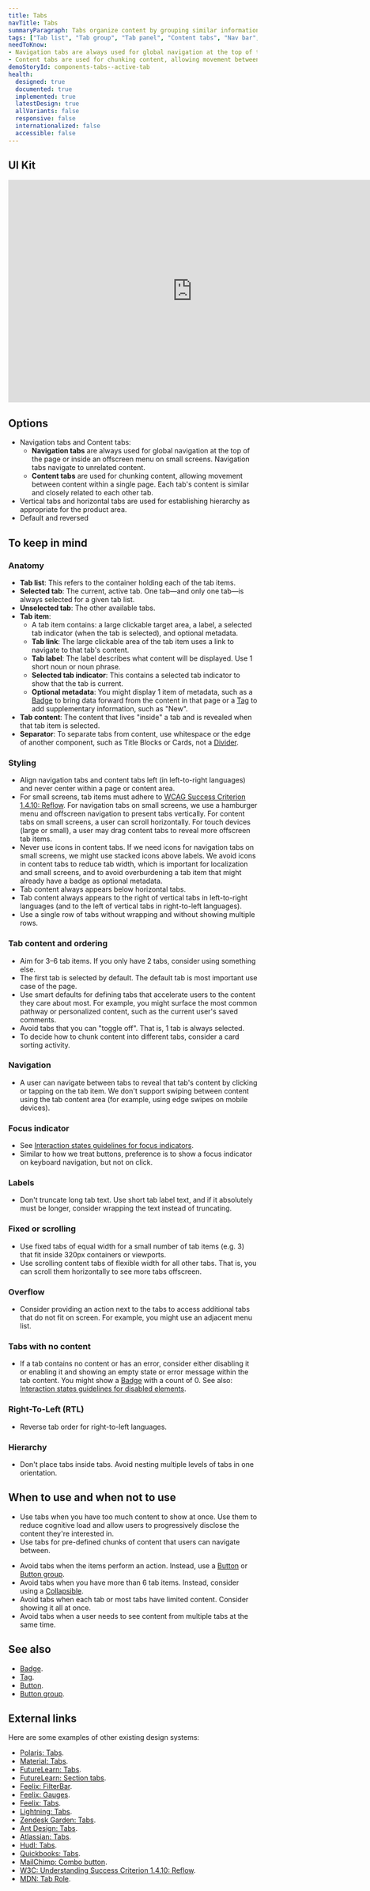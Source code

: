 ```yaml
---
title: Tabs
navTitle: Tabs
summaryParagraph: Tabs organize content by grouping similar information into containers that are shown and hidden through navigation.
tags: ["Tab list", "Tab group", "Tab panel", "Content tabs", "Nav bar", "Vertical tabs", "Horizontal tabs"]
needToKnow:
- Navigation tabs are always used for global navigation at the top of the page or inside an offscreen menu on small screens.
- Content tabs are used for chunking content, allowing movement between content within a single page.
demoStoryId: components-tabs--active-tab
health:
  designed: true
  documented: true
  implemented: true
  latestDesign: true
  allVariants: false
  responsive: false
  internationalized: false
  accessible: false
---
```




## UI Kit

<iframe style="border: none;" width="744" height="450" src="https://www.figma.com/embed?embed_host=share&url=https%3A%2F%2Fwww.figma.com%2Ffile%2FeZKEE5kXbEMY3lx84oz8iN%2F%25E2%259D%25A4%25EF%25B8%258F-UI-Kit-Heart%3Fnode-id%3D14533%253A72574" allowfullscreen></iframe>

## Options

- Navigation tabs and Content tabs:
    - **Navigation tabs** are always used for global navigation at the top of the page or inside an offscreen menu on small screens. Navigation tabs navigate to unrelated content.
    - **Content tabs** are used for chunking content, allowing movement between content within a single page. Each tab's content is similar and closely related to each other tab.
- Vertical tabs and horizontal tabs are used for establishing hierarchy as appropriate for the product area.
- Default and reversed

## To keep in mind

### Anatomy

- **Tab list**: This refers to the container holding each of the tab items.
- **Selected tab**: The current, active tab. One tab—and only one tab—is always selected for a given tab list.
- **Unselected tab**: The other available tabs.
- **Tab item**:
    - A tab item contains: a large clickable target area, a label, a selected tab indicator (when the tab is selected), and optional metadata.
    - **Tab link**: The large clickable area of the tab item uses a link to navigate to that tab's content.
    - **Tab label**: The label describes what content will be displayed. Use 1 short noun or noun phrase.
    - **Selected tab indicator**: This contains a selected tab indicator to show that the tab is current.
    - **Optional metadata**: You might display 1 item of metadata, such as a [Badge](/components/badge) to bring data forward from the content in that page or a [Tag](/components/tag) to add supplementary information, such as "New".
- **Tab content**: The content that lives "inside" a tab and is revealed when that tab item is selected.
- **Separator**: To separate tabs from content, use whitespace or the edge of another component, such as Title Blocks or Cards, not a [Divider](/components/divider).

### Styling

- Align navigation tabs and content tabs left (in left-to-right languages) and never center within a page or content area.
- For small screens, tab items must adhere to [WCAG Success Criterion 1.4.10: Reflow](https://www.w3.org/WAI/WCAG21/Understanding/reflow.html). For navigation tabs on small screens, we use a hamburger menu and offscreen navigation to present tabs vertically. For content tabs on small screens, a user can scroll horizontally. For touch devices (large or small), a user may drag content tabs to reveal more offscreen tab items.
- Never use icons in content tabs. If we need icons for navigation tabs on small screens, we might use stacked icons above labels. We avoid icons in content tabs to reduce tab width, which is important for localization and small screens, and to avoid overburdening a tab item that might already have a badge as optional metadata.
- Tab content always appears below horizontal tabs.
- Tab content always appears to the right of vertical tabs in left-to-right languages (and to the left of vertical tabs in right-to-left languages).
- Use a single row of tabs without wrapping and without showing multiple rows.

### Tab content and ordering

- Aim for 3–6 tab items. If you only have 2 tabs, consider using something else.
- The first tab is selected by default. The default tab is most important use case of the page.
- Use smart defaults for defining tabs that accelerate users to the content they care about most. For example, you might surface the most common pathway or personalized content, such as the current user's saved comments.
- Avoid tabs that you can "toggle off". That is, 1 tab is always selected.
- To decide how to chunk content into different tabs, consider a card sorting activity.

### Navigation

- A user can navigate between tabs to reveal that tab's content by clicking or tapping on the tab item. We don't support swiping between content using the tab content area (for example, using edge swipes on mobile devices).

### Focus indicator
-   See [Interaction states guidelines for focus indicators](/guidelines/interaction-states#focus-indicator).
-   Similar to how we treat buttons, preference is to show a focus indicator on keyboard navigation, but not on click.

### Labels

- Don't truncate long tab text. Use short tab label text, and if it absolutely must be longer, consider wrapping the text instead of truncating.

### Fixed or scrolling

- Use fixed tabs of equal width for a small number of tab items (e.g. 3) that fit inside 320px containers or viewports.
- Use scrolling content tabs of flexible width for all other tabs. That is, you can scroll them horizontally to see more tabs offscreen.

### Overflow

- Consider providing an action next to the tabs to access additional tabs that do not fit on screen. For example, you might use an adjacent menu list.

### Tabs with no content

- If a tab contains no content or has an error, consider either disabling it or enabling it and showing an empty state or error message within the tab content. You might show a [Badge](/components/badge) with a count of 0. See also: [Interaction states guidelines for disabled elements](/guidelines/interaction-states#disabled-state).

### Right-To-Left (RTL)

- Reverse tab order for right-to-left languages.

### Hierarchy

- Don't place tabs inside tabs. Avoid nesting multiple levels of tabs in one orientation.

## When to use and when not to use

<WhenToUseAndWhenNotToUse>
<WhenToUse>

- Use tabs when you have too much content to show at once. Use them to reduce cognitive load and allow users to progressively disclose the content they're interested in.
- Use tabs for pre-defined chunks of content that users can navigate between.

</WhenToUse>
<WhenNotToUse>

- Avoid tabs when the items perform an action. Instead, use a [Button](/components/button) or [Button group](/components/button-group).
- Avoid tabs when you have more than 6 tab items. Instead, consider using a [Collapsible](/components/collapsible).
- Avoid tabs when each tab or most tabs have limited content. Consider showing it all at once.
- Avoid tabs when a user needs to see content from multiple tabs at the same time.

</WhenNotToUse>
</WhenToUseAndWhenNotToUse>

## See also

* [Badge](/components/badge).
* [Tag](/components/tag).
* [Button](/components/button).
* [Button group](/components/button-group).

## External links

Here are some examples of other existing design systems:

- [Polaris: Tabs](https://polaris.shopify.com/components/navigation/tabs#navigation).
- [Material: Tabs](https://material.io/components/tabs/).
- [FutureLearn: Tabs](https://design-system.futurelearn.com/molecules/tabs).
- [FutureLearn: Section tabs](https://design-system.futurelearn.com/molecules/section-tabs).
- [Feelix: FilterBar](https://feelix.myob.com/#/Components/Filtering/FilterBar).
- [Feelix: Gauges](https://feelix.myob.com/#/Components/Filtering/Gauges).
- [Feelix: Tabs](https://feelix.myob.com/#/Components/Navigations/Tabs).
- [Lightning: Tabs](https://www.lightningdesignsystem.com/components/tabs/#site-main-content).
- [Zendesk Garden: Tabs](https://garden.zendesk.com/react-components/tabs/).
- [Ant Design: Tabs](https://ant.design/components/tabs/#header).
- [Atlassian: Tabs](https://www.atlassian.design/guidelines/product/components/tabs).
- [Hudl: Tabs](http://uniform.hudl.com/patterns/tabs).
- [Quickbooks: Tabs](https://designsystem.quickbooks.com/component/tabs/).
- [MailChimp: Combo button](https://ux.mailchimp.com/patterns/buttons#combo-button).
- [W3C: Understanding Success Criterion 1.4.10: Reflow](https://www.w3.org/WAI/WCAG21/Understanding/reflow.html).
- [MDN: Tab Role](https://developer.mozilla.org/en-US/docs/Web/Accessibility/ARIA/Roles/Tab_Role).
